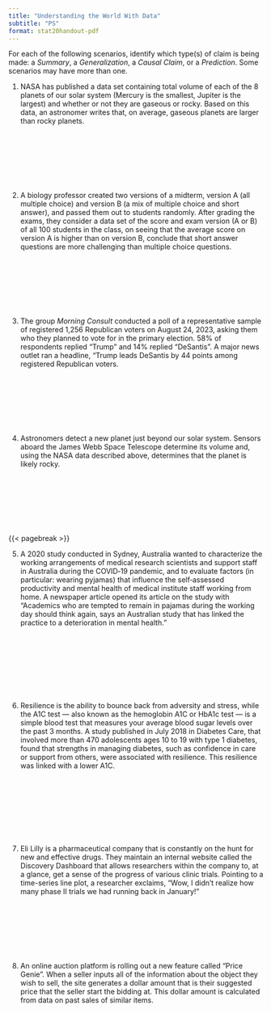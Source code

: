 ```yaml
---
title: "Understanding the World With Data"
subtitle: "PS"
format: stat20handout-pdf
---
```


\begin{center}
\textbf{This problem set will not be graded. Its materials will be tested on Quiz 1. We recommend that you work on it as study material.}
\end{center}

For each of the following scenarios, identify which type(s) of claim is being made: a *Summary*, a *Generalization*, a *Causal Claim*, or a *Prediction*. Some scenarios may have more than one.
\

@. NASA has published a data set containing total volume of each of the 8 planets of our solar system (Mercury is the smallest, Jupiter is the largest) and whether or not they are gaseous or rocky. Based on this data, an astronomer writes that, on average, gaseous planets are larger than rocky planets.

<!-- Summary or Generalization depending on whether it's implied that we're talking about just our solar system. -->

\
\
\
\
\
\

@. A biology professor created two versions of a midterm, version A (all multiple choice) and version B (a mix of multiple choice and short answer), and passed them out to students randomly. After grading the exams, they consider a data set of the score and exam version (A or B) of all 100 students in the class, on seeing that the average score on version A is higher than on version B, conclude that short answer questions are more challenging than multiple choice questions.

<!-- This one's a bit ambiguous! Generalization probably makes the most sense but there's also a causal angle here: that it was the format of the questions that led to the difference in scores. -->

\
\
\
\
\
\

@. The group *Morning Consult* conducted a poll of a representative sample of registered 1,256 Republican voters on August 24, 2023, asking them who they planned to vote for in the primary election. 58% of respondents replied "Trump" and 14% replied "DeSantis". A major news outlet ran a headline, "Trump leads DeSantis by 44 points among registered Republican voters.

<!-- Generalization -->

\
\
\
\
\
\

@. Astronomers detect a new planet just beyond our solar system. Sensors aboard the James Webb Space Telescope determine its volume and, using the NASA data described above, determines that the planet is likely rocky.

<!-- Prediction -->

\
\
\
\
\
\

{{< pagebreak >}}

@. A 2020 study conducted in Sydney, Australia wanted to characterize the working arrangements of medical research scientists and support staff in Australia during the COVID‐19 pandemic, and to evaluate factors (in particular: wearing pyjamas) that influence the self‐assessed productivity and mental health of medical institute staff working from home. A newspaper article opened its article on the study with "Academics who are tempted to remain in pajamas during the working day should think again, says an Australian study that has linked the practice to a deterioration in mental health."

<!---Causal, but justified? See https://www.everydayresearchmethods.com/current-affairs/ maybe can talk about which comes first, the not getting out of pyjamas or the (self-reported) poorer mental health--->

\
\
\
\
\
\
\


@. Resilience is the ability to bounce back from adversity and stress, while the A1C test — also known as the hemoglobin A1C or HbA1c test — is a simple blood test that measures your average blood sugar levels over the past 3 months. A study published in July 2018 in Diabetes Care, that involved more than 470 adolescents ages 10 to 19 with type 1 diabetes, found that strengths in managing diabetes, such as confidence in care or support from others, were associated with resilience. This resilience was linked with a lower A1C.

<!---Descriptive/summary, it is still not saying that resilience CAUSES diabetes or lack thereof, but links the two, link https://www.everydayhealth.com/type-2-diabetes/how-resilience-can-help-you-manage-diabetes-and-how-to-build-it/-->


\
\
\
\
\
\
\

@. Eli Lilly is a pharmaceutical company that is constantly on the hunt for new and effective drugs. They maintain an internal website called the Discovery Dashboard that allows researchers within the company to, at a glance, get a sense of the progress of various clinic trials. Pointing to a time-series line plot, a researcher exclaims, "Wow, I didn't realize how many phase II trials we had running back in January!"

<!---Summary. The company will have the comprehensive list of how many trial they were engaged in in January.-->

\
\
\
\
\
\

@. An online auction platform is rolling out a new feature called "Price Genie". When a seller inputs all of the information about the object they wish to sell, the site generates a dollar amount that is their suggested price that the seller start the bidding at. This dollar amount is calculated from data on past sales of similar items.

<!-- Prediction. -->
